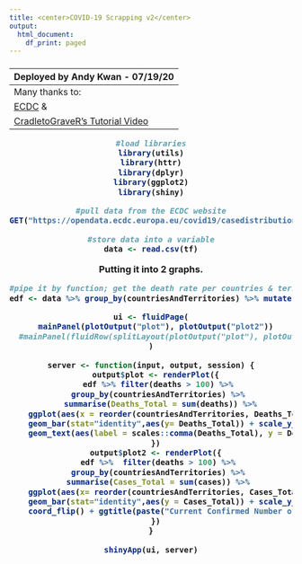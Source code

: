 ---
title: <center>COVID-19 Scrapping v2</center>
output:
  html_document:
    df_print: paged
---
<center> <h3>Deployed by Andy Kwan - 07/19/20</h3> </center>
---
Many thanks to:
[ECDC](https://www.ecdc.europa.eu/en/publications-data/download-todays-data-geographic-distribution-covid-19-cases-worldwide) &
[CradletoGraveR's Tutorial Video](https://www.youtube.com/watch?v=M5tSC3u1lkw)


```{r echo=FALSE, results='hide'}
#load libraries
library(utils)
library(httr)
library(dplyr)
library(ggplot2)
library(shiny)

#pull data from the ECDC website
GET("https://opendata.ecdc.europa.eu/covid19/casedistribution/csv", authenticate(":",":", type="ntlm"), write_disk(tf <- tempfile(fileext = ".csv")))

#store data into a variable
data <- read.csv(tf)
```

Putting it into 2 graphs.

```{r echo=FALSE}
#pipe it by function; get the death rate per countries & territories and add as a new column to edf
edf <- data %>% group_by(countriesAndTerritories) %>% mutate(deathRate=sum(data$deaths)/sum(cases))

ui <- fluidPage(
  mainPanel(plotOutput("plot"), plotOutput("plot2"))
  #mainPanel(fluidRow(splitLayout(plotOutput("plot"), plotOutput("plot2"))))
)

server <- function(input, output, session) {
  output$plot <- renderPlot({
    edf %>% filter(deaths > 100) %>% 
    group_by(countriesAndTerritories) %>% 
    summarise(Deaths_Total = sum(deaths)) %>%
    ggplot(aes(x = reorder(countriesAndTerritories, Deaths_Total))) +
    geom_bar(stat="identity",aes(y= Deaths_Total)) + scale_y_continuous(labels = scales::comma) + ggtitle(paste("Current Confirmed Number of Death as of", Sys.Date())) + 
    geom_text(aes(label = scales::comma(Deaths_Total), y = Deaths_Total, hjust = -0.25)) + coord_flip() + ylab("Deaths") + xlab("Countries")
  })
  output$plot2 <- renderPlot({
    edf %>%  filter(deaths > 100) %>% 
    group_by(countriesAndTerritories) %>% 
    summarise(Cases_Total = sum(cases)) %>% 
    ggplot(aes(x= reorder(countriesAndTerritories, Cases_Total))) +
    geom_bar(stat="identity",aes(y = Cases_Total)) + scale_y_continuous(labels = scales::comma) + geom_text(aes(label= scales::comma(Cases_Total), y = Cases_Total, hjust = -0.25)) +
    coord_flip() + ggtitle(paste("Current Confirmed Number of Cases as of", Sys.Date())) + ylab("Confirmed Cases") + xlab("Countries")
  })
}

shinyApp(ui, server)
```